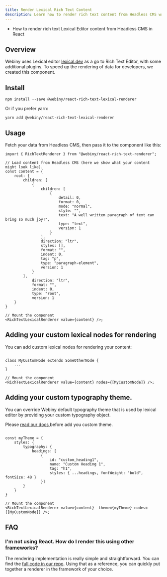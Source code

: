 ```yaml
---
title: Render Lexical Rich Text Content
description: Learn how to render rich text content from Headless CMS written with Lexical Editor.
---
```



<Alert type="success" title="What you'll learn">

  - How to render rich text Lexical Editor content from Headless CMS in React

</Alert>

## Overview

Webiny uses Lexical editor [lexical.dev](https://lexical.dev) as a go to Rich Text Editor, with some additional plugins. To speed up the rendering of data for developers, we created this component.

## Install

```
npm install --save @webiny/react-rich-text-lexical-renderer
```

Or if you prefer yarn:

```
yarn add @webiny/react-rich-text-lexical-renderer
```

## Usage

Fetch your data from Headless CMS, then pass it to the component like this:

```tsx
import { RichTextRenderer } from "@webiny/react-rich-text-renderer";

// Load content from Headless CMS (here we show what your content might look like).
const content = {
    root: {
        children: [
            {
                children: [
                    {
                        detail: 0,
                        format: 0,
                        mode: "normal",
                        style: "",
                        text: "A well written paragraph of text can bring so much joy!",
                        type: "text",
                        version: 1
                    }
                ],
                direction: "ltr",
                styles: [],
                format: "",
                indent: 0,
                tag: "p",
                type: "paragraph-element",
                version: 1
            }
        ],
            direction: "ltr",
            format: "",
            indent: 0,
            type: "root",
            version: 1
    }
}

// Mount the component
<RichTextLexicalRenderer value={content} />;
```

## Adding your custom lexical nodes for rendering

You can add custom lexical nodes for rendering your content:

```tsx

class MyCustomNode extends SomeOtherNode {
    ...
}

// Mount the component
<RichTextLexicalRenderer value={content} nodes={[MyCustomNode]} />;
```

## Adding your custom typography theme.

You can override Webiny default typography theme that is used by lexical editor by providing your custom typography object.

Please [ read our docs ](https://www.webiny.com/docs/page-builder/theming/theme-object) before add you custom theme.
```tsx

const myTheme = {
    styles: {
        typography: {
            headings: [
                {
                    id: "custom_heading1",
                    name: "Custom Heading 1",
                    tag: "h1",
                    styles: { ...headings, fontWeight: "bold", fontSize: 48 }
                }]
        }
    }
}

// Mount the component
<RichTextLexicalRenderer value={content}  theme={myTheme} nodes={[MyCustomNode]} />;
```

## FAQ

### I'm not using React. How do I render this using other frameworks?

The rendering implementation is really simple and straightforward. You can find the [full code in our repo](https://github.com/webiny/webiny-js/blob/next/packages/react-rich-text-lexical-renderer/src/index.tsx). Using that as a reference, you can quickly put together a renderer in the framework of your choice.
